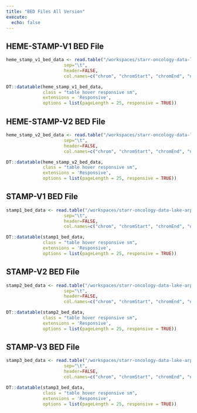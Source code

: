 ```yaml
---
title: "BED Files All Version"
execute:
  echo: false
---
```



## HEME-STAMP-V1 BED File {#Bed-HEME-STAMP-V1}

```r

heme_stamp_v1_bed_data <- read.table("/workspaces/starr-oncology-data-lake-arpah/src/bed_files/Heme-STAMP_v1_APR2018.bed", 
                      sep="\t", 
                      header=FALSE,
                      col.names=c("chrom", "chromStart", "chromEnd", "name"))

DT::datatable(heme_stamp_v1_bed_data,
              class = "table hover responsive sm",
              extensions = 'Responsive',
              options = list(pageLength = 25, responsive = TRUE))

```

## HEME-STAMP-V2 BED File {#Bed-HEME-STAMP-V2}

```r

heme_stamp_v2_bed_data <- read.table("/workspaces/starr-oncology-data-lake-arpah/src/bed_files/Heme-STAMP_v2_AUG2018.bed", 
                      sep="\t", 
                      header=FALSE,
                      col.names=c("chrom", "chromStart", "chromEnd", "name"))

DT::datatable(heme_stamp_v2_bed_data,
              class = "table hover responsive sm",
              extensions = 'Responsive',
              options = list(pageLength = 25, responsive = TRUE))

```

## STAMP-V1 BED File {#Bed-STAMP-V1}

```r

stamp1_bed_data <- read.table("/workspaces/starr-oncology-data-lake-arpah/src/bed_files/STAMP1_OCT2014.bed", 
                      sep="\t", 
                      header=FALSE,
                      col.names=c("chrom", "chromStart", "chromEnd", "name"))

DT::datatable(stamp1_bed_data,
              class = "table hover responsive sm",
              extensions = 'Responsive',
              options = list(pageLength = 25, responsive = TRUE))

```

## STAMP-V2 BED File {#Bed-STAMP-V2}

```r

stamp2_bed_data <- read.table("/workspaces/starr-oncology-data-lake-arpah/src/bed_files/STAMP2_OCT2015.bed", 
                      sep="\t", 
                      header=FALSE,
                      col.names=c("chrom", "chromStart", "chromEnd", "name"))

DT::datatable(stamp2_bed_data,
              class = "table hover responsive sm",
              extensions = 'Responsive',
              options = list(pageLength = 25, responsive = TRUE))

```

## STAMP-V3 BED File {#Bed-STAMP-V3}

```r

stamp3_bed_data <- read.table("/workspaces/starr-oncology-data-lake-arpah/src/bed_files/STAMP3_SEP2018.bed", 
                      sep="\t", 
                      header=FALSE,
                      col.names=c("chrom", "chromStart", "chromEnd", "name"))

DT::datatable(stamp3_bed_data,
              class = "table hover responsive sm",
              extensions = 'Responsive',
              options = list(pageLength = 25, responsive = TRUE))

```



